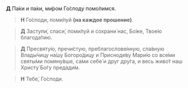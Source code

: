 **Д** Па́ки и па́ки, ми́ром Го́споду помо́лимся.

> **Н** Го́споди, поми́луй **(на каждое прошение)**.

> **Д** Заступи́, спаси́, поми́луй и сохрани́ нас, Бо́же, Твое́ю благода́тию.

> **Д** Пресвяту́ю, пречи́стую, преблагослове́нную, сла́вную Влады́чицу на́шу Богоро́дицу и Присноде́ву Мари́ю со все́ми святы́ми помяну́вше, са́ми себе́ и друг дру́га, и весь живо́т наш Христу́ Бо́гу предади́м.

> **Н** Тебе́, Го́споди.
